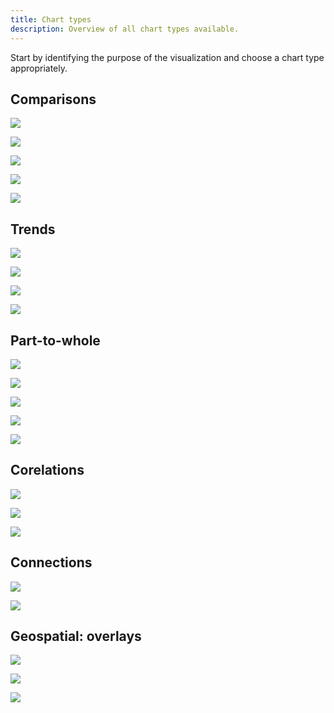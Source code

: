 ```yaml
---
title: Chart types
description: Overview of all chart types available.
---
```



<PageDescription>

Start by identifying the purpose of the visualization and choose a chart type appropriately.

</PageDescription>

## Comparisons

<Row className="overview-card-group">
<Column  colLg={3} colMd={2} colSm={2} noGutterSm>
 <OverviewCard
    title="Bar chart"
    href="/data-visualization/basic-charts#bar-chart"
    >

![](images/bar.svg)

</OverviewCard>
</Column>
<Column  colLg={3} colMd={2} colSm={2} noGutterSm>
 <OverviewCard
    title="Grouped bar"
    href="/data-visualization/basic-charts#grouped-bar-chart"
    >

![](images/bargrouped.svg)

</OverviewCard>
</Column>
<Column  colLg={3} colMd={2} colSm={2} noGutterSm>
 <OverviewCard
    title="Bubble chart"
    href="/data-visualization/basic-charts#bubble-chart"
    >

![](images/bubble.svg)

</OverviewCard>
</Column>
<Column  colLg={3} colMd={2} colSm={2} noGutterSm>
 <OverviewCard
    title="Radar chart"
    disabled
    >

![](images/radar.svg)

</OverviewCard>
</Column>
<Column  colLg={3} colMd={2} colSm={2} noGutterSm>
 <OverviewCard
    title="Horizontal bar"
    href="/data-visualization/basic-charts#horizontal-bar"
    tag="Design only"
    >

![](images/barhoriz.svg)

</OverviewCard>
</Column>
</Row>

## Trends

<Row className="overview-card-group">
<Column  colLg={3} colMd={2} colSm={2} noGutterSm>
 <OverviewCard
    title="Line chart"
    href="/data-visualization/basic-charts#line-chart"
    >

![](images/line.svg)

</OverviewCard>
</Column>
<Column  colLg={3} colMd={2} colSm={2} noGutterSm>
 <OverviewCard
    title="Area chart"
    href="/data-visualization/basic-charts#area-chart"
    >

![](images/area.svg)

</OverviewCard>
</Column>
<Column  colLg={3} colMd={2} colSm={2} noGutterSm>
 <OverviewCard
    title="Histogram"
    href="/data-visualization/basic-charts#bar-chart"
    tag="Design only"
    >

![](images/histogram.svg)

</OverviewCard>
</Column>
<Column  colLg={3} colMd={2} colSm={2} noGutterSm>
 <OverviewCard
    title="Stream chart"
    disabled
    >

![](images/stream.svg)

</OverviewCard>
</Column>
</Row>

## Part-to-whole

<Row className="overview-card-group">
<Column  colLg={3} colMd={2} colSm={2} noGutterSm>
 <OverviewCard
    title="Donut / pie"
    href="/data-visualization/basic-charts#pie-and-donut-chart"
    >

![](images/donut.svg)

</OverviewCard>
</Column>
<Column  colLg={3} colMd={2} colSm={2} noGutterSm>
 <OverviewCard
    title="Stacked bar"
    href="/data-visualization/basic-charts/#stacked-bar"
    >

![](images/barstack.svg)

</OverviewCard>
</Column>
<Column  colLg={3} colMd={2} colSm={2} noGutterSm>
 <OverviewCard
    title="Stacked area"
    href="/data-visualization/basic-charts/#stacked-area-chart"
    tag="Design only"
    >

![](images/areastack.svg)

</OverviewCard>
</Column>
<Column  colLg={3} colMd={2} colSm={2} noGutterSm>
 <OverviewCard
    title="Tree map"
    disabled
    >

![](images/treemap.svg)

</OverviewCard>
</Column>
<Column  colLg={3} colMd={2} colSm={2} noGutterSm>
<OverviewCard
   title="Meter / gauge"
   href="/data-visualization/basic-charts/#meter-and-gauge"
   tag="Design only"
   >

![](images/gauge.svg)

</OverviewCard>
</Column>
</Row>

## Corelations

<Row className="overview-card-group">
<Column  colLg={3} colMd={2} colSm={2} noGutterSm>
 <OverviewCard
    title="Scatter plot"
    href="/data-visualization/basic-charts#scatter-plot"
    >

![](images/scatter.svg)

</OverviewCard>
</Column>
<Column  colLg={3} colMd={2} colSm={2} noGutterSm>
 <OverviewCard
    title="Heat map"
    disabled
    >

![](images/heatmap.svg)

</OverviewCard>
</Column>
<Column  colLg={3} colMd={2} colSm={2} noGutterSm>
 <OverviewCard
    title="Parallel coordinates"
    disabled
    >

![](images/parallel.svg)

</OverviewCard>
</Column>
</Row>

## Connections

<Row className="overview-card-group">
<Column  colLg={3} colMd={2} colSm={2} noGutterSm>
 <OverviewCard
    title="Alluvial diagram"
    href="/data-visualization/advanced-charts#alluvial-diagram"
    tag="Design only"
    >

![](images/alluvial.svg)

</OverviewCard>
</Column>
<Column  colLg={3} colMd={2} colSm={2} noGutterSm>
 <OverviewCard
    title="Tree diagram"
    href="/data-visualization/advanced-charts#tree-diagram"
    tag="Design only"
    >

![](images/treediagram.svg)

</OverviewCard>
</Column>
</Row>

## Geospatial: overlays

<Row className="overview-card-group">
<Column  colLg={3} colMd={2} colSm={2} noGutterSm>
 <OverviewCard
    title="Chorolpleth map"
    href="/data-visualization/advanced-charts#choropleth-map"
    tag="Design only"
    >

![](images/geo-choropleth.svg)

</OverviewCard>
</Column>
<Column  colLg={3} colMd={2} colSm={2} noGutterSm>
 <OverviewCard
    title="Proportional symbol"
    href="/data-visualization/advanced-charts#proportional-symbol"
    tag="Design only"
    >

![](images/geo-proportion.svg)

</OverviewCard>
</Column>
<Column  colLg={3} colMd={2} colSm={2} noGutterSm>
 <OverviewCard
    title="Connecting lines"
    href="/data-visualization/advanced-charts#connecting-lines"
    tag="Design only"
    >

![](images/geo-connection.svg)

</OverviewCard>
</Column>
</Row>
